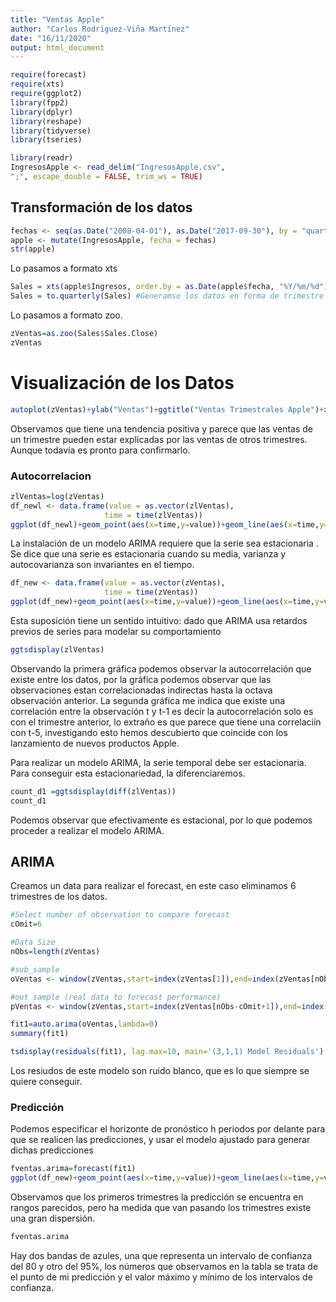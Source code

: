 ```yaml
---
title: "Ventas Apple"
author: "Carlos Rodríguez-Viña Martínez"
date: "16/11/2020"
output: html_document
---
```

```r
require(forecast)
require(xts)
require(ggplot2)
library(fpp2)
library(dplyr)
library(reshape)
library(tidyverse)
library(tseries)

library(readr)
IngresosApple <- read_delim("IngresosApple.csv", 
";", escape_double = FALSE, trim_ws = TRUE)
```
## Transformación de los datos
```r
fechas <- seq(as.Date("2008-04-01"), as.Date("2017-09-30"), by = "quarter")
apple <- mutate(IngresosApple, fecha = fechas)
str(apple)
```
Lo pasamos a formato xts
```r
Sales = xts(apple$Ingresos, order.by = as.Date(apple$fecha, "%Y/%m/%d"), frequency = 4)
Sales = to.quarterly(Sales) #Generamso los datos en forma de trimestre
```
Lo pasamos a formato zoo.
```r
zVentas=as.zoo(Sales$Sales.Close)
zVentas
```

# Visualización de los Datos
```r
autoplot(zVentas)+ylab("Ventas")+ggtitle("Ventas Trimestrales Apple")+xlab("Trimestres")
```
Observamos que tiene una tendencia positiva y parece que las ventas de un trimestre pueden estar explicadas por las ventas de otros trimestres. Aunque todavía es pronto para confirmarlo.

### Autocorrelacion
```r
zlVentas=log(zVentas)
df_newl <- data.frame(value = as.vector(zlVentas),
                     time = time(zlVentas))
ggplot(df_newl)+geom_point(aes(x=time,y=value))+geom_line(aes(x=time,y=value))+ylab("Ventas")+ggtitle("Ventas Trimestrales LOG CocaCola")+xlab("Trimestres")
```
La instalación de un modelo ARIMA requiere que la serie sea estacionaria . Se dice que una serie es estacionaria cuando su media, varianza y autocovarianza son invariantes en el tiempo.

```r
df_new <- data.frame(value = as.vector(zVentas),
                     time = time(zVentas))
ggplot(df_new)+geom_point(aes(x=time,y=value))+geom_line(aes(x=time,y=value))+ylab("Ventas")+ggtitle("Ventas Trimestrales Apple")+xlab("Trimestres")
```


Esta suposición tiene un sentido intuitivo: dado que ARIMA usa retardos previos de series para modelar su comportamiento

```r
ggtsdisplay(zlVentas)
```
Observando la primera gráfica podemos observar la autocorrelación que existe entre los datos, por la gráfica podemos observar que las observaciones estan correlacionadas indirectas hasta la octava observación anterior.
La segunda gráfica me indica que existe una correlación entre la observación t y t-1 es decir la autocorrelación solo es con el trimestre anterior, lo extraño es que parece que tiene una correlaciín con t-5, investigando esto hemos descubierto que coincide con los  lanzamiento de nuevos productos Apple.


Para realizar un modelo ARIMA, la serie temporal debe ser estacionaria. Para conseguir esta estacionariedad, la diferenciaremos.

```r
count_d1 =ggtsdisplay(diff(zlVentas))
count_d1
```
Podemos observar que efectivamente es estacional, por lo que podemos proceder a realizar el modelo ARIMA.


## ARIMA

Creamos un data para realizar el forecast, en este caso eliminamos 6 trimestres de los datos.

```r
#Select number of observation to compare forecast
cOmit=6

#Data Size
nObs=length(zVentas)

#sub_sample
oVentas <- window(zVentas,start=index(zVentas[1]),end=index(zVentas[nObs-cOmit]))

#out sample (real data to forecast performance)
pVentas <- window(zVentas,start=index(zVentas[nObs-cOmit+1]),end=index(zVentas[nObs]))
```

```r
fit1=auto.arima(oVentas,lambda=0)
summary(fit1)
```
```r
tsdisplay(residuals(fit1), lag.max=10, main='(3,1,1) Model Residuals')
```
Los resiudos de este modelo son ruido blanco, que es lo que siempre se quiere conseguir.

### Predicción
Podemos especificar el horizonte de pronóstico h periodos por delante para que se realicen las predicciones, y usar el modelo ajustado para generar dichas predicciones
```r
fventas.arima=forecast(fit1)
ggplot(df_new)+geom_point(aes(x=time,y=value))+geom_line(aes(x=time,y=value))+ geom_forecast(fventas.arima,alpha=0.4)+ggtitle("ARIMA: Predicción Apple")
```
Observamos que los primeros trimestres la predicción se encuentra en rangos parecidos, pero ha medida que van pasando los trimestres existe una gran dispersión.
```r
fventas.arima
```
Hay dos bandas de azules, una que representa un intervalo de confianza del 80 y otro del 95%, los números que observamos en la tabla se trata de el punto de mi predicción y el valor máximo y mínimo de los intervalos de confianza.


